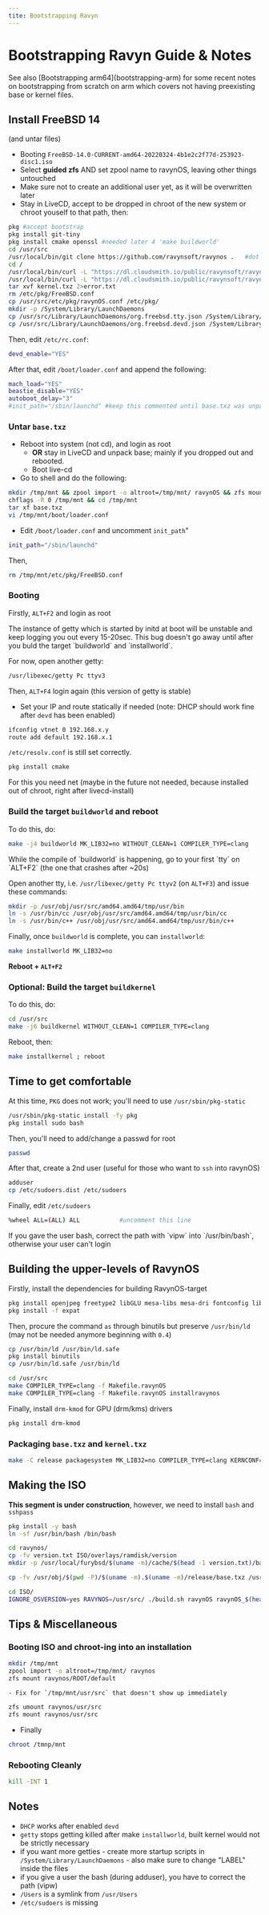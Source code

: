 ```yaml
---
tite: Bootstrapping Ravyn
---
```



# Bootstrapping Ravyn Guide & Notes

<Callout type="info" emoji="ℹ️">
  See also [Bootstrapping arm64](bootstrapping-arm) for some recent notes on
  bootstrapping from scratch on arm which covers not having preexisting base or
  kernel files.
</Callout>

## Install FreeBSD 14

(and untar files)

- Booting `FreeBSD-14.0-CURRENT-amd64-20220324-4b1e2c2f77d-253923-disc1.iso`
- Select **guided zfs** AND set zpool name to ravynOS, leaving other things untouched
- Make sure not to create an additional user yet, as it will be overwritten later
- Stay in LiveCD, accept to be dropped in chroot of the new system or chroot youself to that path, then:

```sh
pkg #accept bootstrap
pkg install git-tiny
pkg install cmake openssl #needed later 4 'make buildworld'
cd /usr/src
/usr/local/bin/git clone https://github.com/ravynsoft/ravynos .   #dot is important
cd /
/usr/local/bin/curl -L "https://dl.cloudsmith.io/public/ravynsoft/ravynOS/raw/names/base_main.txz/files/base.txz" -o base.txz
/usr/local/bin/curl -L "https://dl.cloudsmith.io/public/ravynsoft/ravynOS/raw/names/kernel_main.txz/files/kernel.txz" -o kernel.txz
tar xvf kernel.txz 2>error.txt
rm /etc/pkg/FreeBSD.conf
cp /usr/src/etc/pkg/ravynOS.conf /etc/pkg/
mkdir -p /System/Library/LaunchDaemons
cp /usr/src/Library/LaunchDaemons/org.freebsd.tty.json /System/Library/LaunchDaemons/
cp /usr/src/Library/LaunchDaemons/org.freebsd.devd.json /System/Library/LaunchDaemons/
```

Then, edit `/etc/rc.conf`:

```sh
devd_enable="YES"
```

After that, edit `/boot/loader.conf` and append the following:

```sh
mach_load="YES"
beastie_disable="YES"
autoboot_delay="3"
#init_path="/sbin/launchd" #keep this commented until base.txz was unpacked
```

### Untar `base.txz`

- Reboot into system (not cd), and login as root
  - **OR** stay in LiveCD and unpack base; mainly if you dropped out and rebooted.
  - Boot live-cd
- Go to shell and do the following:

```sh
mkdir /tmp/mnt && zpool import -o altroot=/tmp/mnt/ ravynOS && zfs mount ravynOS/ROOT/default
chflags -R 0 /tmp/mnt && cd /tmp/mnt
tar xf base.txz
vi /tmp/mnt/boot/loader.conf
```

- Edit `/boot/loader.conf` and uncomment `init_path`"

```sh
init_path="/sbin/launchd"
```

Then,

```sh
rm /tmp/mnt/etc/pkg/FreeBSD.conf
```

### Booting

Firstly, `ALT+F2` and login as root

<Callout type="info" emoji="ℹ️">
  The instance of getty which is started by initd at boot will be unstable and
  keep logging you out every 15-20sec. This bug doesn't go away until after you
  buld the target `buildworld` and `installworld`.
</Callout>

For now, open another getty:

```sh
/usr/libexec/getty Pc ttyv3
```

Then, `ALT+F4` login again (this version of getty is stable)

- Set your IP and route statically if needed (note: DHCP should work fine after `devd` has been enabled)

```sh
ifconfig vtnet 0 192.168.x.y
route add default 192.168.x.1
```

`/etc/resolv.conf` is still set correctly.

```sh
pkg install cmake
```

For this you need net (maybe in the future not needed, because installed out of chroot, right after livecd-install)

### Build the target `buildworld` and reboot

To do this, do:

```sh
make -j4 buildworld MK_LIB32=no WITHOUT_CLEAN=1 COMPILER_TYPE=clang
```

<Callout type="error" emoji="🚫">
  While the compile of `buildworld` is happening, go to your first `tty` on
  `ALT+F2` (the one that crashes after ~20s)
</Callout>

Open another tty, i.e. `/usr/libexec/getty Pc ttyv2` (on `ALT+F3`) and issue these commands:

```sh
mkdir -p /usr/obj/usr/src/amd64.amd64/tmp/usr/bin
ln -s /usr/bin/cc /usr/obj/usr/src/amd64.amd64/tmp/usr/bin/cc
ln -s /usr/bin/c++ /usr/obj/usr/src/amd64.amd64/tmp/usr/bin/c++
```

Finally, once `buildworld` is complete, you can `installworld`:

```sh
make installworld MK_LIB32=no
```

**Reboot + `ALT+F2`**

### **Optional**: Build the target `buildkernel`

To do this, do:

```sh
cd /usr/src
make -j6 buildkernel WITHOUT_CLEAN=1 COMPILER_TYPE=clang
```

Reboot, then:

```sh
make installkernel ; reboot
```

## Time to get comfortable

At this time, `PKG` does not work; you'll need to use `/usr/sbin/pkg-static`

```sh
/usr/sbin/pkg-static install -fy pkg
pkg install sudo bash
```

Then, you'll need to add/change a passwd for root

```sh
passwd
```

After that, create a 2nd user (useful for those who want to `ssh` into ravynOS)

```sh
adduser
cp /etc/sudoers.dist /etc/sudoers
```

Finally, edit `/etc/sudoers`

```sh
%wheel ALL=(ALL) ALL           #uncomment this line
```

<Callout type="warning" emoji="⚠️">
  If you gave the user bash, correct the path with `vipw` into `/usr/bin/bash`,
  otherwise your user can't login
</Callout>

## Building the upper-levels of RavynOS

Firstly, install the dependencies for building RavynOS-target

```sh
pkg install openjpeg freetype2 libGLU mesa-libs mesa-dri fontconfig libxkbcommon dbus pkgconf sqlite3 qt5-dbus libqtxdg meson python3 pixman seatd evdev-proto intltool tiff p5-Locale-libintl? libxml2 minixmlto-0.0.3 pango-1.48.11
pkg install -f expat
```

Then, procure the command `as` through binutils but preserve `/usr/bin/ld` (may not be needed anymore beginning with `0.4`)

```sh
cp /usr/bin/ld /usr/bin/ld.safe
pkg install binutils
cp /usr/bin/ld.safe /usr/bin/ld

cd /usr/src
make COMPILER_TYPE=clang -f Makefile.ravynOS
make COMPILER_TYPE=clang -f Makefile.ravynOS installravynos
```

Finally, install `drm-kmod` for GPU (drm/kms) drivers

```sh
pkg install drm-kmod
```

### Packaging `base.txz` and `kernel.txz`

```sh
make -C release packagesystem MK_LIB32=no COMPILER_TYPE=clang KERNCONF=RAVYN
```

## Making the ISO

**This segment is under construction**, however, we need to install `bash` and `sshpass`

```sh
pkg install -y bash
ln -sf /usr/bin/bash /bin/bash
```

```sh
cd ravynos/
cp -fv version.txt ISO/overlays/ramdisk/version
mkdir -p /usr/local/furybsd/$(uname -m)/cache/$(head -1 version.txt)/base
```

```sh
cp -fv /usr/obj/$(pwd -P)/$(uname -m).$(uname -m)/release/base.txz /usr/obj/$(pwd -P)/$(uname -m).$(uname -m)/release/kernel.txz /usr/src//dist/ravynOS.txz /usr/local/furybsd/$(uname -m)/cache/$(head -1 version.txt)/base/
```

```sh
cd ISO/
IGNORE_OSVERSION=yes RAVYNOS=/usr/src/ ./build.sh ravynOS ravynOS_$(head -1 ../version.txt)
```

## Tips & Miscellaneous

### Booting ISO and chroot-ing into an installation

```sh
mkdir /tmp/mnt
zpool import -o altroot=/tmp/mnt/ ravynos
zfs mount ravynos/ROOT/default
```

    - Fix for `/tmp/mnt/usr/src` that doesn't show up immediately

```sh
zfs umount ravynos/usr/src
zfs mount ravynos/usr/src
```

- Finally

```sh
chroot /tmnp/mnt
```

### Rebooting Cleanly

```sh
kill -INT 1
```

## Notes

- `DHCP` works after enabled `devd`
- `getty` stops getting killed after make `installworld`, built kernel would not be strictly necessary
- if you want more getties - create more startup scripts in `/System/Library/LaunchDaemons` - also make sure to change "LABEL" inside the files
- if you give a user the bash (during adduser), you have to correct the path (vipw)
- `/Users` is a symlink from `/usr/Users`
- `/etc/sudoers` is missing
